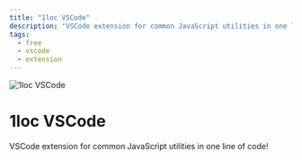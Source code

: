 ```yaml
---
title: "1loc VSCode"
description: "VSCode extension for common JavaScript utilities in one line of code!"
tags:
  - free
  - vscode
  - extension
---
```


![1loc VSCode](/assets/apps/1loc-vscode.png)

# 1loc VSCode

VSCode extension for common JavaScript utilities in one line of code!
